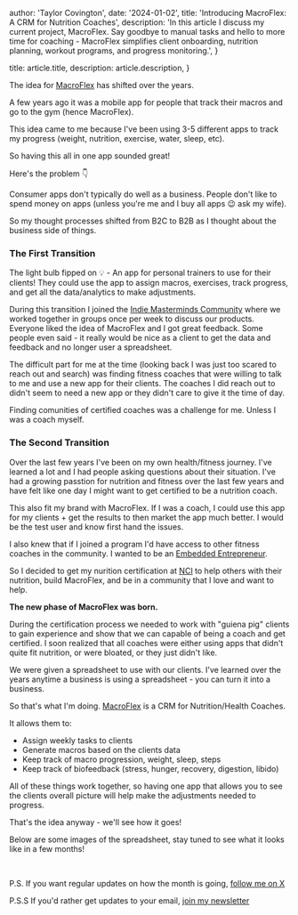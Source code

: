 
  author: 'Taylor Covington',
  date: '2024-01-02',
  title: 'Introducing MacroFlex: A CRM for Nutrition Coaches',
  description:
    'In this article I discuss my current project, MacroFlex. Say goodbye to manual tasks and hello to more time for coaching - MacroFlex simplifies client onboarding, nutrition planning, workout programs, and progress monitoring.',
}

  title: article.title,
  description: article.description,
}


The idea for [MacroFlex](www.macroflex.io) has shifted over the years.

A few years ago it was a mobile app for people that track their macros and go to the gym (hence MacroFlex).

This idea came to me because I've been using 3-5 different apps to track my progress (weight, nutrition, exercise, water, sleep, etc).

So having this all in one app sounded great!

Here's the problem 👇

Consumer apps don't typically do well as a business. People don't like to spend money on apps (unless you're me and I buy all apps 😉 ask my wife).

So my thought processes shifted from B2C to B2B as I thought about the business side of things.

### The First Transition

The light bulb fipped on 💡 - An app for personal trainers to use for their clients! They could use the app to assign macros, exercises, track progress, and get all the data/analytics to make adjustments.

During this transition I joined the [Indie Masterminds Community](https://indiemasterminds.com/) where we worked together in groups once per week to discuss our products. Everyone liked the idea of MacroFlex and I got great feedback. Some people even said - it really would be nice as a client to get the data and feedback and no longer user a spreadsheet.

The difficult part for me at the time (looking back I was just too scared to reach out and search) was finding fitness coaches that were willing to talk to me and use a new app for their clients. The coaches I did reach out to didn't seem to need a new app or they didn't care to give it the time of day.

Finding comunities of certified coaches was a challenge for me. Unless I was a coach myself.

### The Second Transition

Over the last few years I've been on my own health/fitness journey. I've learned a lot and I had people asking questions about their situation. I've had a growing passtion for nutrition and fitness over the last few years and have felt like one day I might want to get certified to be a nutrition coach.

This also fit my brand with MacroFlex. If I was a coach, I could use this app for my clients + get the results to then market the app much better. I would be the test user and know first hand the issues.

I also knew that if I joined a program I'd have access to other fitness coaches in the community. I wanted to be an [Embedded Entrepreneur](https://www.embeddedentrepreneur.com/).

So I decided to get my nurition certification at [NCI](https://ncicertifications.com) to help others with their nutrition, build MacroFlex, and be in a community that I love and want to help.

**The new phase of MacroFlex was born.**

During the certification process we needed to work with "guiena pig" clients to gain experience and show that we can capable of being a coach and get certified. I soon realized that all coaches were either using apps that didn't quite fit nutrition, or were bloated, or they just didn't like.

We were given a spreadsheet to use with our clients. I've learned over the years anytime a business is using a spreadsheet - you can turn it into a business.

So that's what I'm doing. [MacroFlex](www.macroflex.io) is a CRM for Nutrition/Health Coaches.

It allows them to:

- Assign weekly tasks to clients
- Generate macros based on the clients data
- Keep track of macro progression, weight, sleep, steps
- Keep track of biofeedback (stress, hunger, recovery, digestion, libido)

All of these things work together, so having one app that allows you to see the clients overall picture will help make the adjustments needed to progress.

That's the idea anyway - we'll see how it goes!

Below are some images of the spreadsheet, stay tuned to see what it looks like in a few months!

<div className="flex w-full flex-wrap gap-2">
  <Image height={250} src={screenshot2} alt="" />
  <Image height={250} src={screenshot3} alt="" />
</div>

P.S. If you want regular updates on how the month is going, [follow me on X](https://twitter.com/buildwithtaylor)

P.S.S If you'd rather get updates to your email, [join my newsletter](https://indiepa.ge/taylorcovington)
